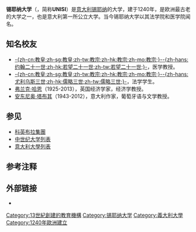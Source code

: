 {{Infobox University
|image           =錫耶納大學標誌.png
|name            =錫耶納大學
|native_name     =Università degli Studi di Siena
|latin_name      =Universitas Senas
|image_name      =
|motto           =
|established     =1240
|type            =公立
|faculty ,       =
|endowment       =
|staff           =
|rector          =Angelo Riccaboni
|students        =約20,000<ref name="unihis">
{{cite web
|url=http://www.unisi.it/english/storiaint_en.htm
|title=Short Story of University of Siena: 760 years of history
|accessdate=2008-04-05
|publisher=Università degli Studi di Siena
|archiveurl=https://web.archive.org/web/20080309075517/http://www.unisi.it/english/storiaint_en.htm
|archivedate=2008-03-09
|deadurl=yes
}}
</ref>
|undergrad       =
|postgrad        =
|doctoral        =
|coor            ={{coord|43|19|9|N|11|19|57|E|display=inline,title|type:edu}}
|city            =[[錫耶納|錫耶納]]
|state           =
|country         =[[意大利|意大利]]
|campus          =
|free_label      =校隊
|free            =CUS Siena
|affiliations    =[[科英布拉集團|科英布拉集團]]、[[IRUN|IRUN]]
|website         =[http://www.unisi.it/ www.unisi.it/]
|logo            =
}}
'''锡耶纳大学'''（{{lang-it|Università degli Studi di Siena}}，简称'''UNISI'''）是[[意大利|意大利]][[锡耶纳|锡耶纳]]的大学，建于1240年，是欧洲最古老的大学之一，也是意大利第一所公立大学。当今锡耶纳大学以其法学院和医学院闻名。

==知名校友==
*[[教宗|-{zh-cn:教皇;zh-sg:教皇;zh-tw:教宗;zh-hk:教宗;zh-mo:教宗;}-]][[若望二十一世|-{zh-hans:约翰二十一世;zh-hk:若望二十一世;zh-tw:若望二十一世;}-]]，医学教授。
*[[教宗|-{zh-cn:教皇;zh-sg:教皇;zh-tw:教宗;zh-hk:教宗;zh-mo:教宗;}-]][[儒略三世|-{zh-hans:尤利乌斯三世;zh-hk:儒略三世;zh-tw:儒略三世;}-]]，法学学生。
*[[弗兰克·哈恩|弗兰克·哈恩]]（1925-2013），英国经济学家，经济学教授。
*[[安东尼奥·塔布其|安东尼奥·塔布其]]（1943-2012），意大利作家，葡萄牙语与文学教授。

==参见==
* [[科英布拉集團|科英布拉集團]]
* [[中世纪大学列表|中世纪大学列表]]
* [[意大利大學列表|意大利大學列表]]

== 参考注释 ==
{{Reflist}}

==外部链接==
{{commonscat}}
*{{official}}{{it}}

{{意大利大学}}
{{科英布拉集团}}
{{Authority control}}

{{DEFAULTSORT:Siena}}
[[Category:13世紀創建的教育機構|Category:13世紀創建的教育機構]]
[[Category:锡耶纳大学|Category:锡耶纳大学]]
[[Category:義大利大學|Category:義大利大學]]
[[Category:1240年歐洲建立|Category:1240年歐洲建立]]